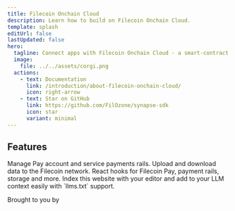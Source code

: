 ```yaml
---
title: Filecoin Onchain Cloud
description: Learn how to build on Filecoin Onchain Cloud.
template: splash
editUrl: false
lastUpdated: false
hero:
  tagline: Connect apps with Filecoin Onchain Cloud - a smart-contract based marketplace for storage and other services.
  image:
    file: ../../assets/corgi.png
  actions:
    - text: Documentation
      link: /introduction/about-filecoin-onchain-cloud/
      icon: right-arrow
    - text: Star on GitHub
      link: https://github.com/FilOzone/synapse-sdk
      icon: star
      variant: minimal
---
```



## Features

<CardGrid>
 <Card title="Filecoin Pay" icon="seti:javascript">
  Manage Pay account and service payments rails.
 </Card>
 <Card title="Storage" icon="seti:default">
  Upload and download data to the Filecoin network.
 </Card>
 <Card title="React Hooks" icon="seti:react">
  React hooks for Filecoin Pay, payment rails, storage and more.
 </Card>
 <Card title="AI support" icon="magnifier">
  Index this website with your editor and add to your LLM context easily with `llms.txt` support.
 </Card>
</CardGrid>

<div className="footer">
  <p>Brought to you by</p>
  <a href="https://filoz.org" target="_blank"><div className="filoz">
    <FilozLogo />
    <FilozLogoText />
  </div></a>
</div>
